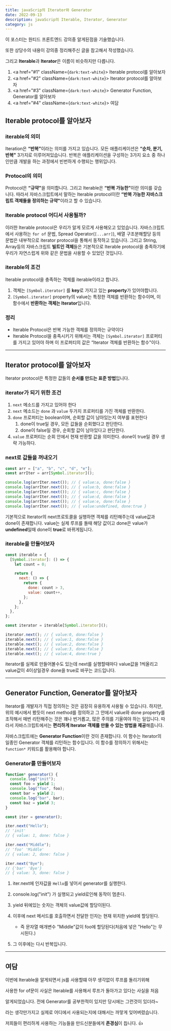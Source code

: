 ---
title: javaScrip의 Iterator와 Generator
date: 2022-09-13
description: javaScrip의 Iterable, Iterator, Generator
category: js
---

이 포스터는 원티드 프론트엔드 강의중 알게된점을 기술했습니다.

또한 상당수의 내용이 강의중 정리해주신 글을 참고해서 작성했습니다.

그리고 <b>Iterable</b>과 <b>Iterator</b>은 이름이 비슷하지만 다릅니다.

1. <a href="#1" className={`dark:text-white`}>
     Iterable protocol를 알아보자
   </a>
2. <a href="#2" className={`dark:text-white`}>
     Iterator protocol를 알아보자
   </a>
3. <a href="#3" className={`dark:text-white`}>
     Generator Function, Generator를 알아보자
   </a>
4. <a href="#4" className={`dark:text-white`}>
     여담
   </a>

<h2 id="1" className={`dark:text-white`}>
  Iterable protocol를 알아보자
</h2>

<h3 className={`dark:text-white`}>iterable의 의미</h3>

Iteration은 <b>“반복”</b>이라는 의미를 가지고 있습니다. 모든 애플리케이션은 <b>“순차, 분기, 반복"</b> 3가지로 이루어져있습니다. 반복은 애플리케이션을 구성하는 3가지 요소 중 하나인만큼 개발을 하는 과정에서 빈번하게 수행되는 행위입니다.

<h3 className={`dark:text-white`}>Protocol의 의미</h3>

Protocol은 <b>“규약"</b>을 의미합니다. 그리고 Iterable은 <b>“반복 가능한”</b>이란 의미를 갖습니다. 따라서 자바스크립트에서 말하는 Iterable protocol이란 <b>“반복 가능한 자바스크립트 객체들을 정의하는 규약"</b>이라고 할 수 있습니다.

<h3 className={`dark:text-white`}>Iterable protocol 어디서 사용될까?</h3>

이러한 Iterable protocol은 우리가 알게 모르게 사용해오고 있었습니다. 자바스크립트에서 사용하는 `for of` 문법, Spread Operator(`[...arr]`), 배열 구조분해할당 등의 문법은 내부적으로 iterator protocol을 통해서 동작하고 있습니다. 그리고 String, Array등의 자바스크립트 <b>빌트인 객체</b>들은 기본적으로 Iterable protocol을 충족하기에 우리가 자연스럽게 위와 같은 문법을 사용할 수 있었던 것입니다.

<h3 className={`dark:text-white`}>iterable의 조건</h3>

Iterable protocol을 충족하는 객체를 iterable이라고 합니다.

1. 객체는 `[Symbol.iterator]` 를 <b>key</b>로 가지고 있는 <b>property</b>가 있어야합니다.
2. `[Symbol.iterator]` property의 value는 특정한 객체를 반환하는 함수이며, 이 함수에서 <b>반환하는 객체는 Iterator</b>입니다.

<h3 className={`dark:text-white`}>정리</h3>

- Iterable Protocol은 반복 가능한 객체를 정의하는 규약이다
- Iterable Protocol을 충족시키기 위해서는 객체는 `[Symbol.iterator]` 프로퍼티를 가지고 있어야 하며 이 프로퍼티의 값은 “Iterator 객체를 반환하는 함수"이다.

---

<h2 id="2" className={`dark:text-white`}>
  Iterator protocol를 알아보자
</h2>

Iterator protocol은 특정한 값들의 <b>순서를 만드는 표준 방법</b>입니다.

<h3 className={`dark:text-white`}>iterator가 되기 위한 조건</h3>

1. `next` 메소드를 가지고 있어야 한다
2. `next` 메소드는 `done` 과 `value` 두가지 프로퍼티를 가진 객체를 반환한다.
3. `done` 프로퍼티는 boolean이며, 순회할 값이 남아있는지 여부를 표현한다
   1. done이 true일 경우, 모든 값들을 순회했다고 판단한다.
   2. done이 false일 경우, 순회할 값이 남아있다고 판단한다.
4. `value` 프로퍼티는 순회 안에서 현재 반환할 값을 의미한다. done이 true일 경우 생략 가능하다.

<h3 className={`dark:text-white`}>next로 값들을 꺼내오기</h3>

```js showLineNumbers
const arr = ["a", "b", "c", "d", "e"];
const arrIter = arr[Symbol.iterator]();

console.log(arrIter.next()); // { value:a, done:false }
console.log(arrIter.next()); // { value:b, done:false }
console.log(arrIter.next()); // { value:c, done:false }
console.log(arrIter.next()); // { value:d, done:false }
console.log(arrIter.next()); // { value:e, done:false }
console.log(arrIter.next()); // { value:undefined, done:true }
```

기본적으로 Iterator의 next프로토콜을 실행하면 객체를 리턴해주는데
value값과 done이 존재합니다. value는 실제 루프를 돌때 해당 값이고
done은 value가 <b>undefined</b>일때 done이 <b>true</b>로 바뀌게됩니다.

<h3 className={`dark:text-white`}>iterable을 만들어보자</h3>

```js showLineNumbers
const iterable = {
  [Symbol.iterator]: () => {
    let count = 0;

    return {
      next: () => {
        return {
          done: count > 3,
          value: count++,
        };
      },
    };
  },
};

const iterator = iterable[Symbol.iterator]();

iterator.next(); // { value:0, done:false }
iterable.next(); // { value:1, done:false }
iterable.next(); // { value:2, done:false }
iterable.next(); // { value:3, done:false }
iterable.next(); // { value:4, done:true }
```

iterator를 실제로 만들어볼수도 있는데 next를 실행할때마다
value값을 1씩올리고 value값이 4이상일경우 done을 true로 바꾸는
코드입니다.

---

<h2 id="3" className={`dark:text-white`}>
  Generator Function, Generator를 알아보자
</h2>

Iterator를 개발자가 직접 정의하는 것은 굉장히 유용하게 사용될 수 있습니다. 하지만, 위의 예시에서 봤듯이 next method를 정의하고 그 안에서 value와 done property를 조작해서 매번 리턴해주는 것은 꽤나 번거롭고, 많은 주의를 기울여야 하는 일입니다. 따라서 자바스크립트에서는 <b>편리하게 Iterator 객체를 만들 수 있는 방법을 제공</b>해줍니다.

자바스크립트에는 <b>Generator Function</b>이란 것이 존재합니다. 이 함수는 Iterator의 일종인 Generator 객체를 리턴하는 함수입니다. 이 함수를 정의하기 위해서는 `function*` 키워드를 활용해야 합니다.

<h3 className={`dark:text-white`}>Generator를 만들어보자</h3>

```js showLineNumbers
function* generator() {
  console.log("init");
  const foo = yield 1;
  console.log("foo", foo);
  const bar = yield 2;
  console.log("bar", bar);
  const baz = yield 3;
}

const iter = generator();

iter.next("Hello");
// 'init'
// { value: 1, done: false }

iter.next("Middle");
// 'foo' 'Middle'
// { value: 2, done: false }

iter.next("Bye");
// {'bar' 'Bye'}
// { value: 3, done: false }
```

1. iter.next에 인자값을 `Hello`를 넣어서 generator를 실행한다.

2. console.log("init") 가 실행되고 yield로인해 동작이 멈춘다.

3. yield 뒤에있는 숫자는 객체의 value값에 할당이된다.

4. 이후에 next 메서드를 호출하면서 전달한 인자는 현재 위치한 yield에 할당된다.

   - 즉 문자열 매개변수 "Middle"값이 foo에 할당된다(처음에 넣은 "Hello"는 무시된다.)

5. 그 이후에는 다시 반복입니다.

---

<h2 id="4" className={`dark:text-white`}>
  여담
</h2>

이번에 Iterable을 알게되면서 js를 사용할떄 아무 생각없이 루프를 돌리기위해

사용한 for of문이 사실은 Iterable를 사용해서 루프가 돌아가고 있다는 사실을 처음

알게되었습니다. 전에 Generator를 공부한적이 있지만 당시에는 그런것이 있더라~

라는 생각만가지고 실제로 어디에서 사용되는지에 대해서는 까맣게 잊어버렸습니다.

저희들이 편리하게 사용하는 기능들을 만드신분들에게 <b>존경심</b>이 듭니다. 👍
